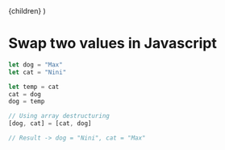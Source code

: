 
  <LayoutPage title="Javascript" metaTitle="Swap two values in Javascript">
    {children}
  </LayoutPage>
)

# Swap two values in Javascript

```jsx
let dog = "Max"
let cat = "Nini"

let temp = cat
cat = dog
dog = temp

// Using array destructuring
[dog, cat] = [cat, dog]

// Result -> dog = "Nini", cat = "Max"
```
